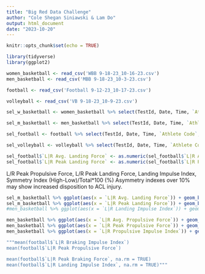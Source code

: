 ```yaml
---
title: "Big Red Data Challenge"
author: "Cole Shegan Siniawski & Lam Do"
output: html_document
date: "2023-10-20"
---
```


```r
knitr::opts_chunk$set(echo = TRUE)

library(tidyverse)
library(ggplot2)

women_basketball <- read_csv('WBB 9-18-23_10-16-23.csv')
men_basketball <- read_csv('MBB 9-18-23_10-3-23.csv')

football <- read_csv('Football 9-12-23_10-17-23.csv')

volleyball <- read_csv('VB 9-18-23_10-9-23.csv')
```


```r
sel_w_basketball <- women_basketball %>% select(TestId, Date, Time, `Athlete Code`, `L|R Avg. Propulsive Force`, `L|R Peak Propulsive Force`, `L|R Propulsive Impulse Index`, `L|R Avg. Landing Force`, `L|R Peak Landing Force`, `L|R Landing Impulse Index`)

sel_m_basketball <- men_basketball %>% select(TestId, Date, Time, `Athlete Code`, `L|R Avg. Propulsive Force`, `L|R Peak Propulsive Force`, `L|R Propulsive Impulse Index`, `L|R Avg. Landing Force`, `L|R Peak Landing Force`, `L|R Landing Impulse Index`)

sel_football <- football %>% select(TestId, Date, Time, `Athlete Code`, `L|R Avg. Propulsive Force`, `L|R Peak Propulsive Force`, `L|R Propulsive Impulse Index`, `L|R Avg. Landing Force`, `L|R Peak Landing Force`, `L|R Landing Impulse Index`)

sel_volleyball <- volleyball %>% select(TestId, Date, Time, `Athlete Code`, `L|R Avg. Propulsive Force`, `L|R Peak Propulsive Force`, `L|R Propulsive Impulse Index`, `L|R Avg. Landing Force`, `L|R Peak Landing Force`, `L|R Landing Impulse Index`)
```


```r
sel_football$`L|R Avg. Landing Force` <- as.numeric(sel_football$`L|R Avg. Landing Force`)
sel_football$`L|R Peak Landing Force` <- as.numeric(sel_football$`L|R Peak Landing Force`)


```

L/R Peak Propulsive Force, L/R Peak Landing Force, Landing Impulse Index, Symmetry Index (High-Low)/Total*100 (%)
Asymmetry indexes over 10% may show increased disposition to ACL injury.

```r
sel_m_basketball %>% ggplot(aes(x = `L|R Avg. Landing Force`)) + geom_boxplot()
sel_m_basketball %>% ggplot(aes(x = `L|R Peak Landing Force`)) + geom_boxplot()
#men_basketball %>% ggplot(aes(x = `L|R Landing Impulse Index`)) + geom_histogram()

men_basketball %>% ggplot(aes(x = `L|R Avg. Propulsive Force`)) + geom_boxplot()
men_basketball %>% ggplot(aes(x = `L|R Peak Propulsive Force`)) + geom_boxplot()
men_basketball %>% ggplot(aes(x = `L|R Propulsive Impulse Index`)) + geom_boxplot()
```


```r
"""mean(football$`L|R Braking Impulse Index`)
mean(football$`L|R Peak Propulsive Force`)

mean(football$`L|R Peak Braking Force`, na.rm = TRUE)
mean(football$`L|R Landing Impulse Index`, na.rm = TRUE)"""
```



```r


```


